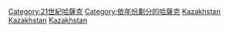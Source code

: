 [[Category:21世紀哈薩克|Category:21世紀哈薩克]]
[[Category:依年份劃分的哈薩克|Category:依年份劃分的哈薩克]]
[[Category:依年份劃分的21世紀歐洲|Kazakhstan]]
[[Category:依年份劃分的21世紀亞洲|Kazakhstan]]
[[Category:依年份劃分的21世紀各國|Kazakhstan]]